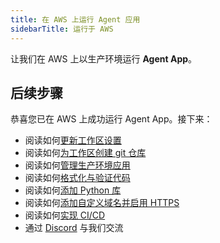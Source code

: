 ```yaml
---
title: 在 AWS 上运行 Agent 应用
sidebarTitle: 运行于 AWS
---
```

让我们在 AWS 上以生产环境运行 **Agent App**。

<Snippet file="aws-setup.mdx" />

<Snippet file="update-prd-secrets.mdx" />

<Snippet file="create-aws-resources.mdx" />

<Snippet file="agent-app-production-streamlit.mdx" />

<Snippet file="agent-app-production-fastapi.mdx" />

<Snippet file="agent-app-update-production.mdx" />

<Snippet file="agent-app-delete-aws-resources.mdx" />

## 后续步骤

恭喜您已在 AWS 上成功运行 Agent App。接下来：

- 阅读如何[更新工作区设置](/workspaces/workspace-management/workspace-settings)
- 阅读如何[为工作区创建 git 仓库](/workspaces/workspace-management/git-repo)
- 阅读如何[管理生产环境应用](/workspaces/workspace-management/production-app)
- 阅读如何[格式化与验证代码](/workspaces/workspace-management/format-and-validate)
- 阅读如何[添加 Python 库](/workspaces/workspace-management/install)
- 阅读如何[添加自定义域名并启用 HTTPS](/workspaces/workspace-management/domain-https)
- 阅读如何[实现 CI/CD](/workspaces/workspace-management/ci-cd)
- 通过 [Discord](https://discord.gg/4MtYHHrgA8) 与我们交流